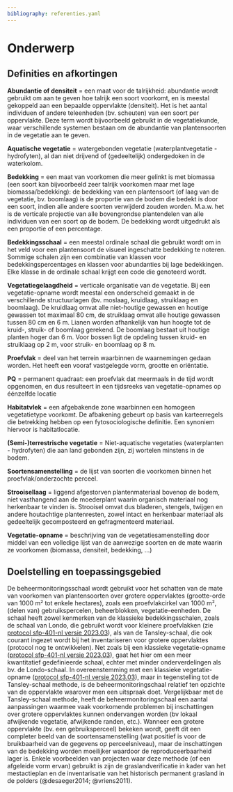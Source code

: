 ```yaml
---
bibliography: referenties.yaml
---
```


# Onderwerp

## Definities en afkortingen

```{=html}
<!--
Definities van begrippen en afkortingen die noodzakelijk zijn om dit document te begrijpen en het protocol op een gepaste manier te kunnen uitvoeren.
-->
```
**Abundantie of densiteit** = een maat voor de talrijkheid: abundantie wordt gebruikt om aan te geven hoe talrijk een soort voorkomt, en is meestal gekoppeld aan een bepaalde oppervlakte (densiteit).
Het is het aantal individuen of andere teleenheden (bv. scheuten) van een soort per oppervlakte.
Deze term wordt bijvoorbeeld gebruikt in de vegetatiekunde, waar verschillende systemen bestaan om de abundantie van plantensoorten in de vegetatie aan te geven.

**Aquatische vegetatie** = watergebonden vegetatie (waterplantvegetatie - hydrofyten), al dan niet drijvend of (gedeeltelijk) ondergedoken in de waterkolom.

**Bedekking** = een maat van voorkomen die meer gelinkt is met biomassa (een soort kan bijvoorbeeld zeer talrijk voorkomen maar met lage biomassa/bedekking): de bedekking van een plantensoort (of laag van de vegetatie, bv. boomlaag) is de proportie van de bodem die bedekt is door een soort, indien alle andere soorten verwijderd zouden worden.
M.a.w. het is de verticale projectie van alle bovengrondse plantendelen van alle individuen van een soort op de bodem.
De bedekking wordt uitgedrukt als een proportie of een percentage.

**Bedekkingsschaal** = een meestal ordinale schaal die gebruikt wordt om in het veld voor een plantensoort de visueel ingeschatte bedekking te noteren.
Sommige schalen zijn een combinatie van klassen voor bedekkingspercentages en klassen voor abundanties bij lage bedekkingen.
Elke klasse in de ordinale schaal krijgt een code die genoteerd wordt.

**Vegetatiegelaagdheid** = verticale organisatie van de vegetatie.
Bij een vegetatie-opname wordt meestal een onderscheid gemaakt in de verschillende structuurlagen (bv. moslaag, kruidlaag, struiklaag en boomlaag).
De kruidlaag omvat alle niet-houtige gewassen en houtige gewassen tot maximaal 80 cm, de struiklaag omvat alle houtige gewassen tussen 80 cm en 6 m.
Lianen worden afhankelijk van hun hoogte tot de kruid-, struik- of boomlaag gerekend.
De boomlaag bestaat uit houtige planten hoger dan 6 m.
Voor bossen ligt de opdeling tussen kruid- en struiklaag op 2 m, voor struik- en boomlaag op 8 m.

**Proefvlak** = deel van het terrein waarbinnen de waarnemingen gedaan worden.
Het heeft een vooraf vastgelegde vorm, grootte en oriëntatie.

**PQ** = permanent quadraat: een proefvlak dat meermaals in de tijd wordt opgenomen, en dus resulteert in een tijdsreeks van vegetatie-opnames op éénzelfde locatie

**Habitatvlek** = een afgebakende zone waarbinnen een homogeen vegetatietype voorkomt.
De afbakening gebeurt op basis van karteerregels die betrekking hebben op een fytosociologische definitie.
Een synoniem hiervoor is habitatlocatie.

**(Semi-)terrestrische vegetatie** = Niet-aquatische vegetaties (waterplanten - hydrofyten) die aan land gebonden zijn, zij wortelen minstens in de bodem.

**Soortensamenstelling** = de lijst van soorten die voorkomen binnen het proefvlak/onderzochte perceel.

**Strooisellaag** = liggend afgestorven plantenmateriaal bovenop de bodem, niet vasthangend aan de moederplant waarin organisch materiaal nog herkenbaar te vinden is.
Strooisel omvat dus bladeren, stengels, twijgen en andere houtachtige plantenresten, zowel intact en herkenbaar materiaal als gedeeltelijk gecomposteerd en gefragmenteerd materiaal.

**Vegetatie-opname** = beschrijving van de vegetatiesamenstelling door middel van een volledige lijst van de aanwezige soorten en de mate waarin ze voorkomen (biomassa, densiteit, bedekking, ...)

## Doelstelling en toepassingsgebied

```{=html}
<!--
Doelstelling: omschrijving in woorden waarvoor het protocol dient.
Voorbeelden wat er met de gegevens kan gedaan worden.
Probeer de doelstelling zo veel mogelijk generiek te beschrijven en vermijd projectspecifieke doelstellingen.
Toepassingsgebied: bespreek hier onder welke condities het protocol kan gebruikt worden.
-->
```
De beheermonitoringsschaal wordt gebruikt voor het schatten van de mate van voorkomen van plantensoorten over grotere oppervlaktes (grootte-orde van 1000 m² tot enkele hectares), zoals een proefvlakcirkel van 1000 m², (delen van) gebruikspercelen, beheerblokken, vegetatie-eenheden.
De schaal heeft zowel kenmerken van de klassieke bedekkingsschalen, zoals de schaal van Londo, die gebruikt wordt voor kleinere proefvlakken (zie [protocol sfp-401-nl versie 2023.03](../2023.03/index.html)), als van de Tansley-schaal, die ook courant ingezet wordt bij het inventariseren voor grotere oppervlaktes (protocol nog te ontwikkelen).
Net zoals bij een klassieke vegetatie-opname ([protocol sfp-401-nl versie 2023.03](../2023.03/index.html)), gaat het hier om een meer kwantitatief gedefinieerde schaal, echter met minder onderverdelingen als bv.
de Londo-schaal.
In overeenstemming met een klassieke vegetatie-opname ([protocol sfp-401-nl versie 2023.03](../2023.03/index.html)), maar in tegenstelling tot de Tansley-schaal methode, is de beheermonitoringschaal relatief ten opzichte van de oppervlakte waarover men een uitspraak doet.
Vergelijkbaar met de Tansley-schaal methode, heeft de beheermonitoringschaal een aantal aanpassingen waarmee vaak voorkomende problemen bij inschattingen over grotere oppervlaktes kunnen ondervangen worden (bv lokaal afwijkende vegetatie, afwijkende randen, etc.).
Wanneer een grotere oppervlakte (bv. een gebruiksperceel) bekeken wordt, geeft dit een completer beeld van de soortensamenstelling (wat positief is voor de bruikbaarheid van de gegevens op perceelsniveau), maar de inschattingen van de bedekking worden moeilijker waardoor de reproduceerbaarheid lager is.
Enkele voorbeelden van projecten waar deze methode (of een afgeleide vorm ervan) gebruikt is zijn de graslandverificatie in kader van het mestactieplan en de inventarisatie van het historisch permanent grasland in de polders (@desaeger2014; @vriens2011).
